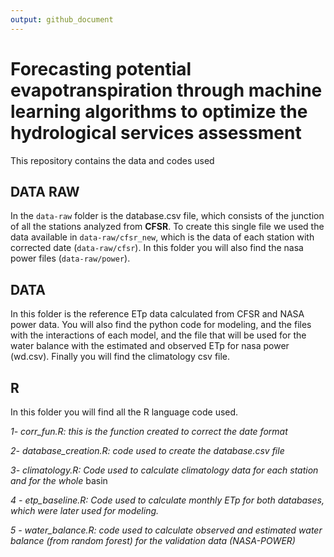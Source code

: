 ```yaml
---
output: github_document
---
```


# **Forecasting potential evapotranspiration through machine learning algorithms to optimize the hydrological services assessment**


This repository contains the data and codes used

## **DATA RAW** 

In the `data-raw` folder is the database.csv file, which consists of the junction of all the stations analyzed from **CFSR**. To create this single file we used the data available in `data-raw/cfsr_new`, which is the data of each station with corrected date (`data-raw/cfsr`). In this folder you will also find the nasa power files (`data-raw/power`).

## **DATA**

In this folder is the reference ETp data calculated from CFSR and NASA power data. You will also find the python code for modeling, and the files with the interactions of each model, and the file that will be used for the water balance with the estimated and observed ETp for nasa power (wd.csv). Finally you will find the climatology csv file.


## **R** 

In this folder you will find all the R language code used.

*1- corr_fun.R: this is the function created to correct the date format* 

*2- database_creation.R: code used to create the database.csv file*

*3- climatology.R: Code used to calculate climatology data for each station and for the whole* basin

*4 - etp_baseline.R: Code used to calculate monthly ETp for both databases, which were later used for modeling.*

*5 - water_balance.R: code used to calculate observed and estimated water balance (from random forest) for the validation data (NASA-POWER)* 
